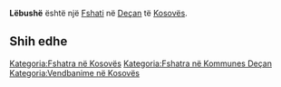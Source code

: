 {{Fshat në Kosovës
 | Emri                = Lëbushë
 | EmriAlt                = Lebusha,Lebushe,Ljebuse,Ljebuše,Ljubusa,Ljubusha,Ljubuša,Lpushe,Lpushë,Lubushe,Lubushë,Lëbusha,Lëbushë,Љубуша
 | Emri (Rasa dhanore) = 
 | Figura              = 
 | Shteti              = Kosovës
 | Komuna              = Deçan
 | Kodi postar         = 
 | Sipërfaqja          = 

 | Popullsia           = 1250

 | Regj. i popullsisë  = 
 | Dend. e popullsisë  = 
 | Faqja zyrtare       = 
 <!--- Koordinatat ----> 
 | Gjerësia            = 42.56306
 | Gjatësia            = 20.29083
 | Lartësia            = 618
}}
'''Lëbushë''' është një [[Fshati]] në [[Deçan]] të [[Kosovës]].

<!-- == Gjeografia == -->
<!-- == Historia == -->
<!-- == Demografia == -->
== Shih edhe ==
{{Komuna Deçan}}
{{Kosovo-Administrata-Cung}}

[[Kategoria:Fshatra në Kosovës]]
[[Kategoria:Fshatra në Kommunes Deçan]]
[[Kategoria:Vendbanime në Kosovës]]
